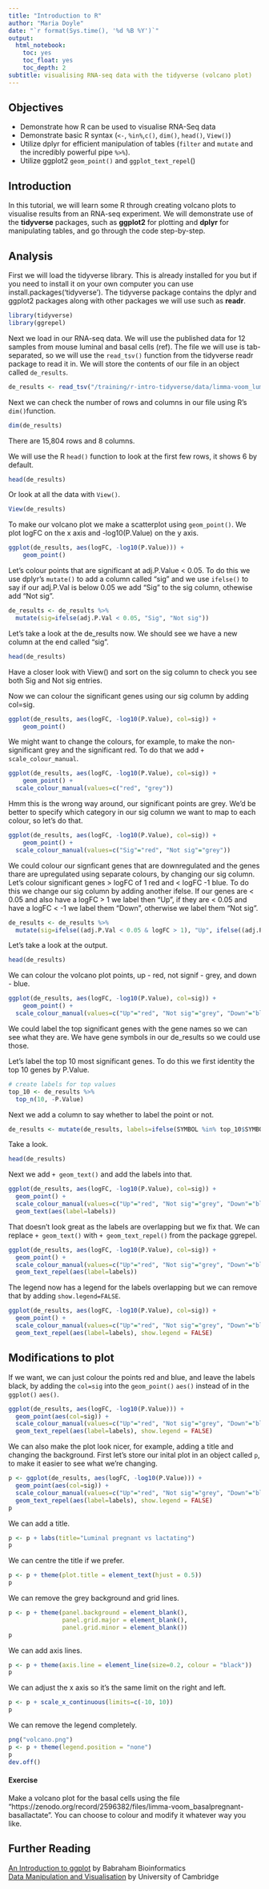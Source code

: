 ```yaml
---
title: "Introduction to R"
author: "Maria Doyle"
date: "`r format(Sys.time(), '%d %B %Y')`"
output: 
  html_notebook:
    toc: yes
    toc_float: yes
    toc_depth: 2
subtitle: visualising RNA-seq data with the tidyverse (volcano plot)
---
```


## Objectives

* Demonstrate how R can be used to visualise RNA-Seq data
* Demonstrate basic R syntax (`<-`, `%in%`,` c()`, `dim()`, `head()`, `View()`)
* Utilize dplyr for efficient manipulation of tables (`filter` and `mutate` and the incredibly powerful pipe `%>%`).
* Utilize ggplot2 `geom_point()` and `ggplot_text_repel`()

## Introduction

In this tutorial, we will learn some R through creating volcano plots to visualise results from an RNA-seq experiment. We will demonstrate use of the **tidyverse** packages, such as **ggplot2** for plotting and **dplyr** for manipulating tables, and go through the code step-by-step.

## Analysis

First we will load the tidyverse library. This is already installed for you but if you need to install it on your own computer you can use install.packages('tidyverse'). The tidyverse package contains the dplyr and ggplot2 packages along with other packages we will use such as **readr**. 

```r
library(tidyverse)
library(ggrepel)
```

Next we load in our RNA-seq data. We will use the published data for 12 samples from mouse luminal and basal cells (ref). The file we will use is tab-separated, so we will use the `read_tsv()` function from the tidyverse readr package to read it in. We will store the contents of our file in an object called `de_results`.

```r
de_results <- read_tsv("/training/r-intro-tidyverse/data/limma-voom_luminalpregnant-luminallactate.tsv.gz")
```

Next we can check the number of rows and columns in our file using R's `dim()`function.

```r
dim(de_results)
```

There are 15,804 rows and 8 columns. 

We will use the R `head()` function  to look at the first few rows, it shows 6 by default.
```r
head(de_results)
```

Or look at all the data with `View()`.

```r
View(de_results)
```

To make our volcano plot we make a scatterplot using `geom_point()`. We plot logFC on the x axis and -log10(P.Value) on the y axis.

```r
ggplot(de_results, aes(logFC, -log10(P.Value))) +
    geom_point()
```

Let's colour points that are significant at adj.P.Value < 0.05. To do this we use dplyr's `mutate()` to add a column called "sig" and we use `ifelse()` to say if our adj.P.Val is below 0.05 we add "Sig" to the sig column, othewise add "Not sig". 

```r
de_results <- de_results %>%  
  mutate(sig=ifelse(adj.P.Val < 0.05, "Sig", "Not sig"))
```

Let's take a look at the de_results now. We should see we have a new column at the end called "sig".

```r
head(de_results)
```

Have a closer look with View() and sort on the sig column to check you see both Sig and Not sig entries.

Now we can colour the significant genes using our sig column by adding col=sig.

```r
ggplot(de_results, aes(logFC, -log10(P.Value), col=sig)) +
    geom_point()
```

We might want to change the colours, for example, to make the non-significant grey and the significant red. To do that we add `+ scale_colour_manual`.

```r
ggplot(de_results, aes(logFC, -log10(P.Value), col=sig)) +
    geom_point() +
  scale_colour_manual(values=c("red", "grey"))
```

Hmm this is the wrong way around, our significant points are grey. We'd be better to specify which category in our sig column we want to map to each colour, so let's do that.

```r
ggplot(de_results, aes(logFC, -log10(P.Value), col=sig)) +
    geom_point() +
  scale_colour_manual(values=c("Sig"="red", "Not sig"="grey"))
```

We could colour our signficant genes that are downregulated and the genes thare are upregulated using separate colours, by changing our sig column. 
Let's colour significant genes > logFC of 1 red and < logFC -1 blue. To do this we change our sig column by adding another ifelse. If our genes are < 0.05 and also have a logFC > 1 we label then "Up", if they are < 0.05 and have a logFC < -1 we label them "Down", otherwise we label them "Not sig".

```r
de_results <- de_results %>%  
  mutate(sig=ifelse((adj.P.Val < 0.05 & logFC > 1), "Up", ifelse((adj.P.Val < 0.05 & logFC < -1), "Down", "Not sig")))
```

Let's take a look at the output.

```r
head(de_results)
```

We can colour the volcano plot points, up - red, not signif - grey, and down - blue.

```r
ggplot(de_results, aes(logFC, -log10(P.Value), col=sig)) +
    geom_point() +
  scale_colour_manual(values=c("Up"="red", "Not sig"="grey", "Down"="blue"))
```

We could label the top significant genes with the gene names so we can see what they are. We have gene symbols in our de_results so we could use those. 

Let's label the top 10 most significant genes. To do this we first identity the top 10 genes by P.Value.

```r
# create labels for top values
top_10 <- de_results %>%
  top_n(10, -P.Value)
```

Next we add a column to say whether to label the point or not.

```r
de_results <- mutate(de_results, labels=ifelse(SYMBOL %in% top_10$SYMBOL, SYMBOL, ""))
```

Take a look.

```r
head(de_results)
```

Next we add `+ geom_text()` and add the labels into that.

```r
ggplot(de_results, aes(logFC, -log10(P.Value), col=sig)) +
  geom_point() +
  scale_colour_manual(values=c("Up"="red", "Not sig"="grey", "Down"="blue")) +
  geom_text(aes(label=labels))
```

That doesn't look great as the labels are overlapping but we fix that. We can replace `+ geom_text()` with `+ geom_text_repel()` from the package ggrepel.

```r
ggplot(de_results, aes(logFC, -log10(P.Value), col=sig)) +
  geom_point() +
  scale_colour_manual(values=c("Up"="red", "Not sig"="grey", "Down"="blue")) +
  geom_text_repel(aes(label=labels))
```

The legend now has a legend for the labels overlapping but we can remove that by adding `show.legend=FALSE`.

```r
ggplot(de_results, aes(logFC, -log10(P.Value), col=sig)) +
  geom_point() +
  scale_colour_manual(values=c("Up"="red", "Not sig"="grey", "Down"="blue")) +
  geom_text_repel(aes(label=labels), show.legend = FALSE)
```

## Modifications to plot

If we want, we can just colour the points red and blue, and leave the labels black, by adding the `col=sig` into the `geom_point()` `aes()` instead of in the `ggplot()` `aes()`.

```r
ggplot(de_results, aes(logFC, -log10(P.Value))) +
  geom_point(aes(col=sig)) +
  scale_colour_manual(values=c("Up"="red", "Not sig"="grey", "Down"="blue")) +
  geom_text_repel(aes(label=labels), show.legend = FALSE)
```

We can also make the plot look nicer, for example, adding a title and changing the background. First let's store our inital plot in an object called `p`, to make it easier to see what we're changing.

```r
p <- ggplot(de_results, aes(logFC, -log10(P.Value))) +
  geom_point(aes(col=sig)) +
  scale_colour_manual(values=c("Up"="red", "Not sig"="grey", "Down"="blue")) +
  geom_text_repel(aes(label=labels), show.legend = FALSE)
p
```

We can add a title.

```r
p <- p + labs(title="Luminal pregnant vs lactating")
p
```

We can centre the title if we prefer.

```r
p <- p + theme(plot.title = element_text(hjust = 0.5))
p
```

We can remove the grey background and grid lines.

```r
p <- p + theme(panel.background = element_blank(), 
               panel.grid.major = element_blank(), 
               panel.grid.minor = element_blank())
p
```

We can add axis lines.

```r
p <- p + theme(axis.line = element_line(size=0.2, colour = "black"))
p
```

We can adjust the x axis so it's the same limit on the right and left.

```r
p <- p + scale_x_continuous(limits=c(-10, 10))
p
```

We can remove the legend completely.

```r
png("volcano.png")
p <- p + theme(legend.position = "none")
p
dev.off()
```


#### Exercise

Make a volcano plot for the basal cells using the file "https://zenodo.org/record/2596382/files/limma-voom_basalpregnant-basallactate". You can choose to colour and modify it whatever way you like.

## Further Reading
[An Introduction to ggplot](https://www.bioinformatics.babraham.ac.uk/training.html#ggplot) by Babraham Bioinformatics  
[Data Manipulation and Visualisation](http://bioinformatics-core-shared-training.github.io/r-intermediate/) by University of Cambridge 